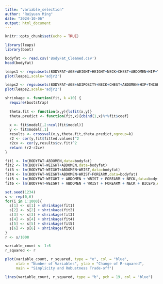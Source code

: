 ---
title: "variable_selection"
author: "Ruiyuan Ming"
date: "2024-10-06"
output: html_document
---

```{r setup, include=FALSE}
knitr::opts_chunk$set(echo = TRUE)
```

```{r}
library(leaps)
library(boot)
```

```{r}
bodyfat <- read.csv('BodyFat_Cleaned.csv')
head(bodyfat)
```

```{r}
leaps1 <- regsubsets(BODYFAT~AGE+WEIGHT+HEIGHT+NECK+CHEST+ABDOMEN+HIP+THIGH+KNEE+ANKLE+BICEPS+FOREARM+WRIST,data=bodyfat,nbest=13)
plot(leaps1,scale='adjr2')
```

```{r}
leaps2 <- regsubsets(BODYFAT~AGE+ADIPOSITY+NECK+CHEST+ABDOMEN+HIP+THIGH+KNEE+ANKLE+BICEPS+FOREARM+WRIST,data=bodyfat,nbest=12)
plot(leaps2,scale='adjr2')
```

```{r}
shrinkage <- function(fit, k =10) {
  require(bootstrap)
  
  theta.fit <- function(x,y){lsfit(x,y)}
  theta.predict <- function(fit,x){cbind(1,x)%*%fit$coef}
  
  x <- fit$model[,2:ncol(fit$model)]
  y <- fit$model[,1]
  results <- crossval(x,y,theta.fit,theta.predict,ngroup=k)
  r2 <- cor(y,fit$fitted.values)^2
  r2cv <- cor(y,results$cv.fit)^2
  return (r2-r2cv)
}
```


```{r}
fit1 <- lm(BODYFAT~ABDOMEN,data=bodyfat)
fit2 <- lm(BODYFAT~WEIGHT+ABDOMEN,data=bodyfat)
fit3 <- lm(BODYFAT~WEIGHT+ABDOMEN+WRIST,data=bodyfat)
fit4 <- lm(BODYFAT~WEIGHT+ABDOMEN+WRIST+FOREARM,data=bodyfat)
fit5 <- lm(BODYFAT~WEIGHT + ABDOMEN + WRIST + FOREARM + NECK,data=bodyfat)
fit6 <- lm(BODYFAT~WEIGHT + ABDOMEN + WRIST + FOREARM + NECK + BICEPS,data=bodyfat)
```


```{r}
set.seed(1234)
s <- rep(0,6)
for(i in 1:1000){
  s[1] <- s[1] + shrinkage(fit1)
  s[2] <- s[2] + shrinkage(fit2)
  s[3] <- s[3] + shrinkage(fit3)
  s[4] <- s[4] + shrinkage(fit4)
  s[5] <- s[5] + shrinkage(fit5)
  s[6] <- s[6] + shrinkage(fit6)
}
r <- s/1000

variable_count <- 1:6
r_squared <- r

plot(variable_count, r_squared, type = "o", col = "blue",
     xlab = "Number of Variables", ylab = "Change of R-squared", 
     main = "Simplicity and Robustness Trade-off")

lines(variable_count, r_squared, type = "b", pch = 19, col = "blue")
```


